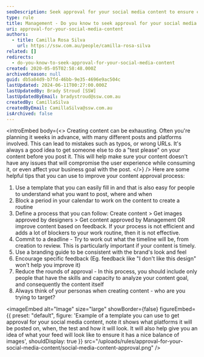 ```yaml
---
seoDescription: Seek approval for your social media content to ensure consistency and accuracy before posting.
type: rule
title: Management - Do you know to seek approval for your social media content?
uri: approval-for-your-social-media-content
authors:
  - title: Camilla Rosa Silva
    url: https://ssw.com.au/people/camilla-rosa-silva
related: []
redirects:
  - do-you-know-to-seek-approval-for-your-social-media-content
created: 2020-05-05T02:58:48.000Z
archivedreason: null
guid: db5a84d9-b7fd-46bb-9e35-4696e9ac504c
lastUpdated: 2024-06-11T00:27:00.000Z
lastUpdatedBy: Brady Stroud [SSW]
lastUpdatedByEmail: bradystroud@ssw.com.au
createdBy: CamillaSilva
createdByEmail: CamillaSilva@ssw.com.au
isArchived: false
---
```


<introEmbed
  body={<>
Creating content can be exhausting. Often you're planning it weeks in advance, with many different posts and platforms involved. This can lead to mistakes such as typos, or wrong URLs. It's always a good idea to get someone else to do a "test please" on your content before you post it. This will help make sure your content doesn't have any issues that will compromise the user experience while consuming it, or even affect your business goal with the post.
  </>}
/>
Here are some helpful tips that you can use to improve your content approval process:

1. Use a template that you can easily fill in and that is also easy for people to understand what you want to post, where and when
2. Block a period in your calendar to work on the content to create a routine
3. Define a process that you can follow: Create content &gt; Get images approved by designers &gt; Get content approved by Management OR improve content based on feedback.
   If your process is not efficient and adds a lot of blockers to your work routine, then it is not effective.
4. Commit to a deadline - Try to work out what the timeline will be, from creation to review. This is particularly important if your content is timely.
5. Use a branding guide to be consistent with the brand's look and feel
6. Encourage specific feedback (Eg. feedback like "I don't like this design" won't help you improve it)
7. Reduce the rounds of approval - In this process, you should include only people that have the skills and capacity to analyze your content goal, and consequently the content itself
8. Always think of your personas when creating content - who are you trying to target?


<imageEmbed
  alt="Image"
  size="large"
  showBorder={false}
  figureEmbed={{
    preset: "default",
    figure: 'Example of a template you can use to get approval for your social media content, note it shows what platforms it will be posted on, when, the test and how it will look. It will also help give you an idea of what your feed will look like to ensure it has a nice balance of images',
    shouldDisplay: true
  }}
  src="/uploads/rules/approval-for-your-social-media-content/social-media-content-approval.png"
/>
